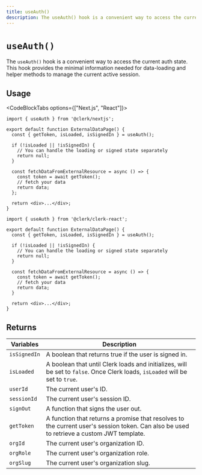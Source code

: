 ```yaml
---
title: useAuth()
description: The useAuth() hook is a convenient way to access the current auth state. This hook provides the minimal information needed for data-loading and helper methods to manage the current active session.
---
```


# `useAuth()`

The `useAuth()` hook is a convenient way to access the current auth state. This hook provides the minimal information needed for data-loading and helper methods to manage the current active session.

## Usage

<CodeBlockTabs options={["Next.js", "React"]}>
  ```tsx filename="pages/index.tsx"
  import { useAuth } from '@clerk/nextjs';

  export default function ExternalDataPage() {
    const { getToken, isLoaded, isSignedIn } = useAuth();

    if (!isLoaded || !isSignedIn) {
      // You can handle the loading or signed state separately
      return null;
    }

    const fetchDataFromExternalResource = async () => {
      const token = await getToken();
      // fetch your data
      return data;
    };

    return <div>...</div>;
  }

  ```

  ```tsx filename="external-data-page.tsx"
  import { useAuth } from '@clerk/clerk-react';

  export default function ExternalDataPage() {
    const { getToken, isLoaded, isSignedIn } = useAuth();

    if (!isLoaded || !isSignedIn) {
      // You can handle the loading or signed state separately
      return null;
    }

    const fetchDataFromExternalResource = async () => {
      const token = await getToken();
      // fetch your data
      return data;
    }

    return <div>...</div>;
  }

  ```
</CodeBlockTabs>

## Returns

| Variables | Description |
| --- | --- |
| `isSignedIn` | A boolean that returns true if the user is signed in. |
| `isLoaded` | A boolean that until Clerk loads and initializes, will be set to `false`. Once Clerk loads, `isLoaded` will be set to `true`. |
| `userId` | The current user's ID. |
| `sessionId` | The current user's session ID. |
| `signOut` | A function that signs the user out. |
| `getToken` | A function that returns a promise that resolves to the current user's session token. Can also be used to retrieve a custom JWT template. |
| `orgId` | The current user's organization ID. |
| `orgRole` | The current user's organization role. |
| `orgSlug` | The current user's organization slug. |